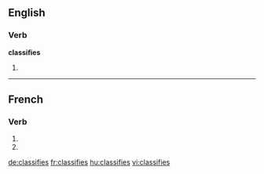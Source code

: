 {{also|classifiés}}
==English==

===Verb===
'''classifies'''

# {{third-person singular of|[[classify]]}}

----

==French==

===Verb===
{{fr-verb-form}}

# {{conjugation of|classifier||2|s|pres|ind|lang=fr}}
# {{conjugation of|classifier||2|s|pres|sub|lang=fr}}

[[de:classifies]]
[[fr:classifies]]
[[hu:classifies]]
[[vi:classifies]]